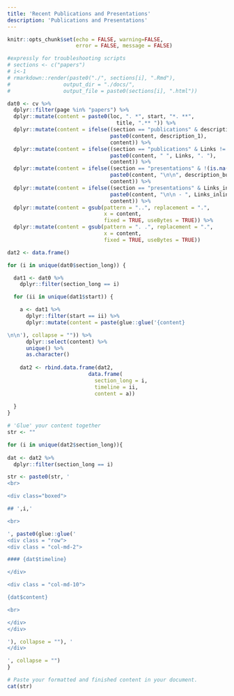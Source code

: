 ```yaml
---
title: 'Recent Publications and Presentations'
description: 'Publications and Presentations'
---
```


```r
knitr::opts_chunk$set(echo = FALSE, warning=FALSE, 
                      error = FALSE, message = FALSE)
```


```r
#expressly for troubleshooting scripts
# sections <- c("papers")
# i<-1
# rmarkdown::render(paste0("./", sections[i], ".Rmd"),
#                 output_dir = "./docs/",
#                 output_file = paste0(sections[i], ".html"))
```
  
```r
dat0 <- cv %>% 
  dplyr::filter(page %in% "papers") %>% 
  dplyr::mutate(content = paste0(loc, ". *", start, "*. **",
                                   title, ".** ")) %>%
  dplyr::mutate(content = ifelse((section == "publications" & description_1 != "N/A"), 
                                 paste0(content, description_1), 
                                 content)) %>%
  dplyr::mutate(content = ifelse((section == "publications" & Links != ""), 
                                 paste0(content, " ", Links, ". "), 
                                 content)) %>%  
  dplyr::mutate(content = ifelse((section == "presentations" & !(is.na(description_bullets))),  
                                 paste0(content, "\n\n", description_bullets), 
                                 content)) %>%
  dplyr::mutate(content = ifelse((section == "presentations" & Links_inline != ""), 
                                 paste0(content, "\n\n - ", Links_inline), 
                                 content)) %>%
  dplyr::mutate(content = gsub(pattern = "..", replacement = ".", 
                               x = content, 
                               fixed = TRUE, useBytes = TRUE)) %>%
  dplyr::mutate(content = gsub(pattern = ". .", replacement = ".", 
                               x = content, 
                               fixed = TRUE, useBytes = TRUE))

dat2 <- data.frame()

for (i in unique(dat0$section_long)) {

  dat1 <- dat0 %>% 
    dplyr::filter(section_long == i) 

  for (ii in unique(dat1$start)) {

    a <- dat1 %>% 
      dplyr::filter(start == ii) %>%
      dplyr::mutate(content = paste(glue::glue('{content}

\n\n'), collapse = "")) %>%
      dplyr::select(content) %>%
      unique() %>%
      as.character()
    
    dat2 <- rbind.data.frame(dat2, 
                          data.frame(
                            section_long = i, 
                            timeline = ii,
                            content = a))
  
  }
}
```


```r
# 'Glue' your content together
str <- ""

for (i in unique(dat2$section_long)){
  
dat <- dat2 %>% 
  dplyr::filter(section_long == i)

str <- paste0(str, '
<br>

<div class="boxed">

## ',i,'

<br>

', paste0(glue::glue('
<div class = "row">
<div class = "col-md-2">

#### {dat$timeline}

</div>

<div class = "col-md-10">

{dat$content}

<br>

</div>
</div>

'), collapse = ""), '
</div>

', collapse = "")
}

# Paste your formatted and finished content in your document. 
cat(str)

```

